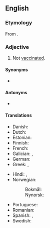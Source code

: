 ==English==

===Etymology===
From {{pre|en|un|vaccinated}}.

===Adjective===
{{en-adj|-}}

# Not [[vaccinated]].

====Synonyms====
* {{l|en|nonvaccinated}}

====Antonyms====
* {{l|en|vaccinated}}

====Translations====
{{trans-top|not vaccinated}}
* Danish: {{t|da|uvaccineret}}
* Dutch: {{t|nl|ongevaccineerd}}
* Estonian: {{t|et|vaktsineerimata}}
* Finnish: {{t|fi|rokottamaton}}
* French: {{t+|fr|non-vacciné}}
* Galician: {{t|gl|[[non]] [[vacinado]]|m}}, {{t|gl|[[non]] [[vacinada]]|f}}
* German: {{t+|de|ungeimpft}}
* Greek: {{t+|el|αμπόλιαστος}}, {{t+|el|ανεμβολίαστος}}
{{trans-mid}}
* Hindi: {{t|hi|अटीकाकृत}}, {{t+|hi|[[ग़ैर]] [[टीकाकृत]]}}
* Norwegian:
*: Bokmål: {{t|nb|uvaksinert}}
*: Nynorsk: {{t|nn|uvaksinert}}
* Portuguese: {{t|pt|[[não]] [[vacinado]]|m}}
* Romanian: {{t|ro|nevaccinat}}
* Spanish: {{t|es|[[no]] [[vacunado]]|m}}, {{t|es|[[no]] [[vacunada]]|f}}
* Swedish: {{t+|sv|ovaccinerad}}
{{trans-bottom}}